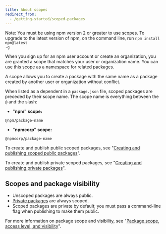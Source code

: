```yaml
---
title: About scopes
redirect_from:
  - /getting-started/scoped-packages
---
```


<div class="note">

<span class="bold">Note:</span> You must be using npm version 2 or greater to use scopes. To upgrade to the latest version of npm, on the command line, run <code class="highlighter-rouge">npm install npm@latest -g</code>

</div>

When you sign up for an npm user account or create an organization, you are granted a scope that matches your user or organization name. You can use this scope as a namespace for related packages.

A scope allows you to create a package with the same name as a package created by another user or organization without conflict.

When listed as a dependent in a `package.json` file, scoped packages are preceded by their scope name. The scope name is everything between the `@` and the slash:

* **"npm" scope:**
```
@npm/package-name
```
* **"npmcorp" scope:**
```
@npmcorp/package-name
```

To create and publish public scoped packages, see "[Creating and publishing scoped public packages][create-public-pkg]".

To create and publish private scoped packages, see "[Creating and publishing private packages][create-private-pkg]".

## Scopes and package visibility

- Unscoped packages are always public.
- [Private packages][about-priv-pkg] are always scoped.
- Scoped packages are private by default; you must pass a command-line flag when publishing to make them public.

For more information on package scope and visibility, see "[Package scope, access level, and visibility][pkg-viz]".


[create-public-pkg]: creating-and-publishing-scoped-public-packages
[create-private-pkg]: creating-and-publishing-private-packages
[about-priv-pkg]: about-private-packages
[pkg-viz]: package-scope-access-level-and-visibility
